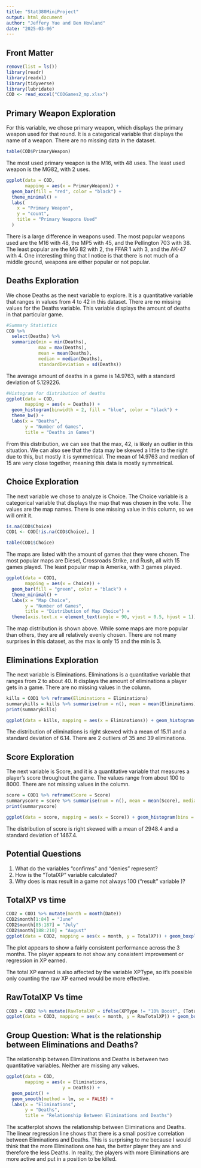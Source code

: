 ---
title: "Stat380MiniProject"
output: html_document
author: "Jeffery Yue and Ben Howland"
date: "2025-03-06"
---

## Front Matter
```{r}
remove(list = ls())
library(readr)
library(readxl)
library(tidyverse)
library(lubridate)
COD <- read_excel("CODGames2_mp.xlsx")
```

## Primary Weapon Exploration

For this variable, we chose primary weapon, which displays the primary weapon used for that round. It is a categorical variable that displays the name of a weapon. There are no missing data in the dataset.
```{r}
table(COD$PrimaryWeapon)
```

The most used primary weapon is the M16, with 48 uses. The least used weapon is the MG82, with 2 uses.
```{r}
ggplot(data = COD,
       mapping = aes(x = PrimaryWeapon)) +
  geom_bar(fill = "red", color = "black") +
  theme_minimal() +
  labs(
    x = "Primary Weapon",
    y = "count",
    title = "Primary Weapons Used"
  )
```

There is a large difference in weapons used. The most popular weapons used are the M16 with 48, the MP5 with 45, and the Pellington 703 with 38. The least popular are the MG 82 with 2, the FFAR 1 with 3, and the AK-47 with 4. One interesting thing that I notice is that there is not much of a middle ground, weapons are either popular or not popular.

## Deaths Exploration

We chose Deaths as the next variable to explore. It is a quantitative variable that ranges in values from 4 to 42 in this dataset. There are no missing values for the Deaths variable. This variable displays the amount of deaths in that particular game.

```{r}
#Summary Statistics
COD %>%
  select(Deaths) %>%
  summarize(min = min(Deaths),
            max = max(Deaths),
            mean = mean(Deaths),
            median = median(Deaths),
            standardDeviation = sd(Deaths))
```

The average amount of deaths in a game is 14.9763, with a standard deviation of 5.129226.

```{r}
#Histogram for distribution of deaths
ggplot(data = COD,
       mapping = aes(x = Deaths)) +
  geom_histogram(binwidth = 2, fill = "blue", color = "black") +
  theme_bw() +
  labs(x = "Deaths",
       y = "Number of Games",
       title = "Deaths in Games")
```

From this distribution, we can see that the max, 42, is likely an outlier in this situation. We can also see that the data may be skewed a little to the right due to this, but mostly it is symmetrical. The mean of 14.9763 and median of 15 are very close together, meaning this data is mostly symmetrical. 

## Choice Exploration

The next variable we chose to analyze is Choice. The Choice variable is a categorical variable that displays the map that was chosen in the vote. The values are the map names. There is one missing value in this column, so we will omit it.

```{r}
is.na(COD$Choice)
COD1 <- COD[!is.na(COD$Choice), ]
```

```{r}
table(COD1$Choice)
```

The maps are listed with the amount of games that they were chosen. The most popular maps are Diesel, Crossroads Strike, and Rush, all with 15 games played. The least popular map is Amerika, with 3 games played.

```{r}
ggplot(data = COD1,
       mapping = aes(x = Choice)) +
  geom_bar(fill = "green", color = "black") +
  theme_minimal() +
  labs(x = "Map Choice",
       y = "Number of Games",
       title = "Distribution of Map Choice") +
  theme(axis.text.x = element_text(angle = 90, vjust = 0.5, hjust = 1))
```

The map distribution is shown above. While some maps are more popular than others, they are all relatively evenly chosen. There are not many surprises in this dataset, as the max is only 15 and the min is 3.

## Eliminations Exploration

The next variable is Eliminations. Eliminations is a quantitative variable that ranges from 2 to about 40. It displays the amount of eliminations a player gets in a game. There are no missing values in the column.

```{r}
kills = COD1 %>% reframe(Eliminations = Eliminations)
summarykills = kills %>% summarise(num = n(), mean = mean(Eliminations),median = median(Eliminations), max = max(Eliminations), min = min(Eliminations), std = sd(Eliminations))
print(summarykills)
```
```{r}
ggplot(data = kills, mapping = aes(x = Eliminations)) + geom_histogram(bins = 40, fill = "darkred", color = "black") + labs(title = "Number of Eliminations")
```

The distribution of eliminations is right skewed with a mean of 15.11 and a standard deviation of 6.14. There are 2 outliers of 35 and 39 eliminations. 

## Score Exploration

The next variable is Score, and it is a quantitative variable that measures a player's score throughout the game. The values range from about 100 to 8000. There are not missing values in the column.

```{r}
score = COD1 %>% reframe(Score = Score)
summaryscore = score %>% summarise(num = n(), mean = mean(Score), median = median(Score), max = max(Score), min = min(Score), std = sd(Score))
print(summaryscore)
```
```{r}
ggplot(data = score, mapping = aes(x = Score)) + geom_histogram(bins = 40, fill = "green", color = "black") + labs(title = "In Game Score")
```

The distribution of score is right skewed with a mean of 2948.4 and a standard deviation of 1467.4.


## Potential Questions
1. What do the variables "confirms" and "denies" represent?
2. How is the "TotalXP" variable calculated?
3. Why does is max result in a game not always 100 ("result" variable )?

## TotalXP vs time
```{r}
COD2 = COD1 %>% mutate(month = month(Date))
COD2$month[1:84] = "June"
COD2$month[85:187] = "July"
COD2$month[188:210] = "August"
ggplot(data = COD2, mapping = aes(x = month, y = TotalXP)) + geom_boxplot() + labs(x = "Month", y = "Total XP Earned", title = "Total XP Earned per Game by Month")
```
The plot appears to show a fairly consistent performance across the 3 months. The player appears to not show any consistent improvement or regression in XP earned. 

The total XP earned is also affected by the variable XPType, so it's possible only counting the raw XP earned would be more effective.

## RawTotalXP Vs time
```{r}
COD3 = COD2 %>% mutate(RawTotalXP = ifelse(XPType != "10% Boost", (TotalXP/1.1)/2, TotalXP/1.1))
ggplot(data = COD3, mapping = aes(x = month, y = RawTotalXP)) + geom_boxplot() + labs(x = "Month", y = "Raw Total XP Earned", title = "Raw Total XP Earned per Game by Month")
```

## Group Question: What is the relationship between Eliminations and Deaths?

The relationship between Eliminations and Deaths is between two quantitative variables. Neither are missing any values.

```{r}
ggplot(data = COD,
       mapping = aes(x = Eliminations,
                     y = Deaths)) +
  geom_point() +
  geom_smooth(method = lm, se = FALSE) +
  labs(x = "Eliminations",
       y = "Deaths",
       title = "Relationship Between Eliminations and Deaths")
```

The scatterplot shows the relationship between Eliminations and Deaths. The linear regression line shows that there is a small positive correlation between Eliminations and Deaths. This is surprising to me because I would think that the more Eliminations one has, the better player they are and therefore the less Deaths. In reality, the players with more Eliminations are more active and put in a position to be killed. 

